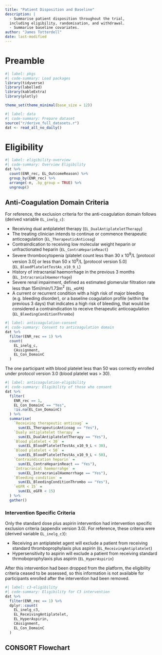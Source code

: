 ```yaml
---
title: "Patient Disposition and Baseline"
description: |
  - Summarise patient disposition throughout the trial,
  including eligibility, randomisation, and withdrawal.
  - Summarise baseline covariates.
author: "James Totterdell"
date: last-modified
---
```


# Preamble

```r
#| label: pkgs
#| code-summary: Load packages
library(tidyverse)
library(labelled)
library(kableExtra)
library(plotly)

theme_set(theme_minimal(base_size = 12))
```

```r
#| label: data
#| code-summary: Prepare dataset
source("r/derive_full_datasets.r")
dat <- read_all_no_daily()
```

# Eligibility

```r
#| label: eligibility-overview
#| code-summary: Overview Eligibility
dat %>%
  count(ENR_rec, EL_OutcomeReason) %>%
  group_by(ENR_rec) %>%
  arrange(-n, .by_group = TRUE) %>%
  ungroup()
```

## Anti-Coagulation Domain Criteria

For reference, the exclusion criteria for the anti-coagulation domain follows (derived variable `EL_inelg_c`):

-   Receiving dual antiplatelet therapy (`EL_DualAntiplateletTherapy`)
-   The treating clinician intends to continue or commence therapeutic anticoagulation (`EL_TherapeuticAnticoag`)
-   Contraindication to receiving low molecular weight heparin or unfractionated heparin (`EL_ContraHeparinReact`)
-   Severe thrombocytopenia (platelet count less than 30 x $10^9$/L \[protocol version 3.0\] or less than 50 x $10^9$/L \[protocol version 5.0\] (`EL_BloodPlateletTestAs_x10_9_L`)
-   History of intracranial haemorrhage in the previous 3 months (`EL_IntracranialHaemorrhage`)
-   Severe renal impairment, defined as estimated glomerular filtration rate less than 15ml/min/1.73m$^2$ (`EL_eGFR`)
-   A current or recurrent condition with a high risk of major bleeding (e.g. bleeding disorder), or a baseline coagulation profile (within the previous 3 days) that indicates a high risk of bleeding, that would be considered a contraindication to receive therapeutic anticoagulation (`EL_BleedingConditionThrombo`)

```r
#| label: anticoagulation-consent
#| code-summary: Consent to anticoagulation domain
dat %>%
  filter(ENR_rec == 1) %>%
  count(
    EL_inelg_c,
    CAssignment,
    EL_Con_DomainC
  )
```

The one participant with blood platelet less than 50 was correctly enrolled under protocol version 3.0 (blood platelet was \> 30).

```r
#| label: anticoagulation-eligibility
#| code-summary: Eligibility of those who consent
dat %>%
  filter(
    ENR_rec == 1, 
    EL_Con_DomainC == "Yes",
    !is.na(EL_Con_DomainC)
  ) %>%
  summarise(
    `Receiving therapeutic anticoag` = 
      sum(EL_TherapeuticAnticoag == "Yes"),
    `Dualy antiplatelet therapy` = 
      sum(EL_DualAntiplateletTherapy == "Yes"),
    `Blood platelet < 30` = 
      sum(EL_BloodPlateletTestAs_x10_9_L < 30),
    `Blood platelet < 50` = 
      sum(EL_BloodPlateletTestAs_x10_9_L < 50),
    `Contraindication heparin` = 
      sum(EL_ContraHeparinReact == "Yes"),
    `Intracranial haemorrahge` = 
      sum(EL_IntracranialHaemorrhage == "Yes"),
    `Bleeding condition` = 
      sum(EL_BleedingConditionThrombo == "Yes"),
    `eGFR < 15` = 
      sum(EL_eGFR < 15)
  ) %>%
  gather()
```

### Intervention Specific Criteria

Only the standard dose plus aspirin intervention had intervention specific exclusion criteria (appendix version 3.0). For reference, these criteria were (derived variable `EL_inelg_c3`):

-   Receiving an antiplatelet agent will exclude a patient from receiving standard thromboprophylaxis plus aspirin (`EL_ReceivingAntiplatelet`)
-   Hypersensitivity to aspirin will exclude a patient from receiving standard thrmoboprophylaxis plus aspirin (`EL_HyperAspirin`)

After this intervention had been dropped from the platform, the eligibility criteria ceased to be assessed, so this information is not available for participants enrolled after the intervention had been removed.

```r
#| label: c3-eligibility
#| code-summary: Eligibility for C3 intervention
dat %>%
  filter(ENR_rec == 1) %>%
  dplyr::count(
    EL_inelg_c3,
    EL_ReceivingAntiplatelet,
    EL_HyperAspirin,
    CAssignment,
    EL_Con_DomainC
  )
```

## CONSORT Flowchart

## 
